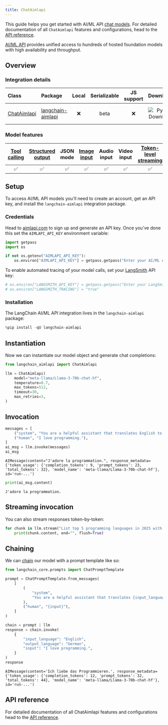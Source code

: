 ```yaml
---
title: ChatAimlapi
---
```


This guide helps you get started with AI/ML API [chat models](/oss/langchain/models). For detailed documentation of all `ChatAimlapi` features and configurations, head to the [API reference](https://python.langchain.com/api_reference/aimlapi/chat_models/langchain_aimlapi.chat_models.ChatAimlapi.html).

[AI/ML API](https://aimlapi.com/app/?utm_source=langchain&utm_medium=github&utm_campaign=integration) provides unified access to hundreds of hosted foundation models with high availability and throughput.

## Overview

### Integration details

| Class | Package | Local | Serializable | JS support | Downloads | Version |
| :--- | :--- | :---: | :---: | :---: | :---: | :---: |
| [ChatAimlapi](https://python.langchain.com/api_reference/aimlapi/chat_models/langchain_aimlapi.chat_models.ChatAimlapi.html) | [langchain-aimlapi](https://python.langchain.com/api_reference/aimlapi/index.html) | ❌ | beta | ❌ | ![PyPI - Downloads](https://img.shields.io/pypi/dm/langchain-aimlapi?style=flat-square&label=%20) | ![PyPI - Version](https://img.shields.io/pypi/v/langchain-aimlapi?style=flat-square&label=%20) |

### Model features

| [Tool calling](/oss/langchain/tools) | [Structured output](/oss/langchain/structured-output) | JSON mode | [Image input](/oss/how-to/multimodal_inputs/) | Audio input | Video input | [Token-level streaming](/oss/langchain/streaming/) | Native async | [Token usage](/oss/how-to/chat_token_usage_tracking/) | [Logprobs](/oss/how-to/logprobs/) |
| :---: | :---: | :---: | :---: | :---: | :---: | :---: | :---: | :---: | :---: |
| ✅ | ✅ | ✅ | ✅ | ✅ | ✅ | ✅ | ✅ | ✅ | ✅ |

## Setup

To access AI/ML API models you'll need to create an account, get an API key, and install the `langchain-aimlapi` integration package.

### Credentials

Head to [aimlapi.com](https://aimlapi.com/app/?utm_source=langchain&utm_medium=github&utm_campaign=integration) to sign up and generate an API key. Once you've done this set the `AIMLAPI_API_KEY` environment variable:

```python
import getpass
import os

if not os.getenv("AIMLAPI_API_KEY"):
    os.environ["AIMLAPI_API_KEY"] = getpass.getpass("Enter your AI/ML API key: ")
```

To enable automated tracing of your model calls, set your [LangSmith](https://docs.smith.langchain.com/) API key:

```python
# os.environ["LANGSMITH_API_KEY"] = getpass.getpass("Enter your LangSmith API key: ")
# os.environ["LANGSMITH_TRACING"] = "true"
```

### Installation

The LangChain AI/ML API integration lives in the `langchain-aimlapi` package:

```python
%pip install -qU langchain-aimlapi
```

## Instantiation

Now we can instantiate our model object and generate chat completions:

```python
from langchain_aimlapi import ChatAimlapi

llm = ChatAimlapi(
    model="meta-llama/Llama-3-70b-chat-hf",
    temperature=0.7,
    max_tokens=512,
    timeout=30,
    max_retries=3,
)
```

## Invocation

```python
messages = [
    ("system", "You are a helpful assistant that translates English to French."),
    ("human", "I love programming."),
]
ai_msg = llm.invoke(messages)
ai_msg
```

```output
AIMessage(content="J'adore la programmation.", response_metadata={'token_usage': {'completion_tokens': 9, 'prompt_tokens': 23, 'total_tokens': 32}, 'model_name': 'meta-llama/Llama-3-70b-chat-hf'}, id='run-...')
```

```python
print(ai_msg.content)
```

```output
J'adore la programmation.
```

## Streaming invocation

You can also stream responses token-by-token:

```python
for chunk in llm.stream("List top 5 programming languages in 2025 with reasons."):
    print(chunk.content, end="", flush=True)
```

## Chaining

We can [chain](/oss/how-to/sequence/) our model with a prompt template like so:

```python
from langchain_core.prompts import ChatPromptTemplate

prompt = ChatPromptTemplate.from_messages(
    [
        (
            "system",
            "You are a helpful assistant that translates {input_language} to {output_language}.",
        ),
        ("human", "{input}"),
    ]
)

chain = prompt | llm
response = chain.invoke(
    {
        "input_language": "English",
        "output_language": "German",
        "input": "I love programming.",
    }
)
response
```

```output
AIMessage(content='Ich liebe das Programmieren.', response_metadata={'token_usage': {'completion_tokens': 12, 'prompt_tokens': 32, 'total_tokens': 44}, 'model_name': 'meta-llama/Llama-3-70b-chat-hf'}, id='run-...')
```

## API reference

For detailed documentation of all ChatAimlapi features and configurations head to the [API reference](https://python.langchain.com/api_reference/aimlapi/chat_models/langchain_aimlapi.chat_models.ChatAimlapi.html).
